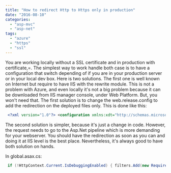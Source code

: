 ```yaml
---
title: "How to redirect Http to Https only in production"
date: "2016-08-10"
categories: 
  - "asp-mvc"
  - "asp-net"
tags: 
  - "azure"
  - "https"
  - "ssl"
---
```


You are working locally without a SSL certificate and in production with certificate,=. The simplest way to work handle both case is to have a configuration that switch depending of if you are in your production server or in your local dev box. Here is two solutions. The first one is well known on Internet but require to have IIS with the rewrite module. This is not a problem with Azure, and even locally it's not a big problem because it can be downloaded from IIS manager console, under Web Platform. But, you won't need that. The first solution is to change the web.release.config to add the redirection on the deployed files only. This is done like this:


```xml
 <?xml version="1.0"?> <configuration xmlns:xdt="http://schemas.microsoft.com/XML-Document-Transform"> <system.webServer> <rewrite xdt:Transform="Insert"> <rules> <rule name="Redirect HTTP to HTTPS"> <match url="(.*)" /> <conditions> <add input="{HTTPS}" pattern="off" ignoreCase="true" /> </conditions> <action type="Redirect" url="https://{HTTP_HOST}/{R:1}" redirectType="Permanent"/> </rule> </rules> </rewrite> </system.webServer> </configuration>
```


The second solution is simpler, because it's just a change in code. However, the request needs to go to the Asp.Net pipeline which is more demanding for your webserver. You should have the redirection as soon as you can and doing it at IIS level is the best place. Nevertheless, it's always good to have both solution on hands.

In global.asax.cs: 

```csharp
 if (!HttpContext.Current.IsDebuggingEnabled) { filters.Add(new RequireHttpsAttribute()); } 
```
